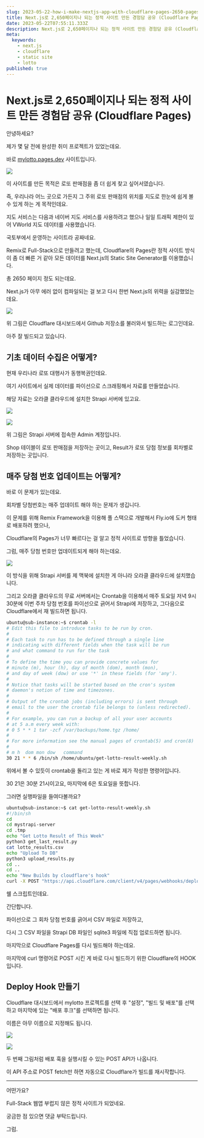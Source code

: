 ```yaml
---
slug: 2023-05-22-how-i-make-nextjs-app-with-cloudflare-pages-2650-pages
title: Next.js로 2,650페이지나 되는 정적 사이트 만든 경험담 공유 (Cloudflare Pages)
date: 2023-05-22T07:55:11.333Z
description: Next.js로 2,650페이지나 되는 정적 사이트 만든 경험담 공유 (Cloudflare Pages)
meta:
  keywords:
    - next.js
    - cloudflare
    - static site
    - lotto
published: true
---
```


# Next.js로 2,650페이지나 되는 정적 사이트 만든 경험담 공유 (Cloudflare Pages)

안녕하세요?

제가 몇 달 전에 완성한 취미 프로젝트가 있었는데요.

바로 [mylotto.pages.dev](https://mylotto.pages.dev) 사이트입니다.


![](https://blogger.googleusercontent.com/img/a/AVvXsEiJxnVqh6_ZTLGxafUG-2tXB7rLtWWIe2Ed9UzMkvh2UPwJ8NMck1oTuq4lfBGa5aFlVUcmRiby0uIKUu9TdOKPyvXnAzBRwJDByJHgxXeTCnzPLmj3tsXo1uG-SvHyM2CwhO3LlFUT4yd9AHamjonCw5eSeLIO4svlfTgI1qwNAw78MYa5SEb_ZyHX)

이 사이트를 만든 목적은 로또 판매점을 좀 더 쉽게 찾고 싶어서였습니다.

즉, 우리나라 어느 곳으로 가든지 그 주위 로또 판매점의 위치를 지도로 한눈에 쉽게 볼 수 있게 하는 게 목적인데요.

지도 서비스는 다음과 네이버 지도 서비스를 사용하려고 했으나 일일 트래픽 제한이 있어 VWorld 지도 데이터를 사용했습니다.

국토부에서 운영하는 사이트라 공짜네요.

Remix로 Full-Stack으로 만들려고 했는데, Cloudflare의 Pages란 정적 사이트 방식이 좀 더 빠른 거 같아 모든 데이터를 Next.js의 Static Site Generator를 이용했습니다.

총 2650 페이지 정도 되는데요.

Next.js가 아무 에러 없이 컴파일되는 걸 보고 다시 한번 Next.js의 위력을 실감했었는데요.

![](https://blogger.googleusercontent.com/img/a/AVvXsEjApKdKqJmqDXs7c394s88pmXHz_MEh_E95RZzqMLosXMn0XyvF1i96IR43b6pr8fKypF2Mfz7H99pCaZhz7EAsVLSh3aSGDx8zSbYdyntn9y-Z-qO3PlepplOeCGOb-vFdwsOYflOYXfRqxzEXj6nx0o-1BBknw04C-uPZNM333XmvIO8Hlzp_7rRp)

위 그림은 Cloudflare 대시보드에서 Github 저장소를 불러와서 빌드하는 로그인데요.

아주 잘 빌드되고 있습니다.

## 기초 데이터 수집은 어떻게?

현재 우리나라 로또 대행사가 동행복권인데요.

여기 사이트에서 실제 데이터를 파이선으로 스크래핑해서 자료를 만들었습니다.

해당 자료는 오라클 클라우드에 설치한 Strapi 서버에 있고요.

![](https://blogger.googleusercontent.com/img/a/AVvXsEghZjiiX5EMiQ_vWHwUX8iEejbOjPBsTARqv-7yAKtRmwC2SIGisJDrh2vLJtHioyuEsM58UcY9NhOOFAScnlVSQaAEmD9kcuRDbshnrUhvhf4FgXHqd5vqAgkxPi1k0uYzFHu5dZAwPG5na72jdVYKeavKZtqoufWALilclyQItM4QPEst5nbGjEY1)

![](https://blogger.googleusercontent.com/img/a/AVvXsEhslG8U7sMQZzQcamQSXvqtbxi7tFUTq_e38oayXoe_00M-0mEdQ4yEHm1T1jjDxPLKj9vjWwlKuxvW-IYJv8KbDBRCA8UhohnjEm05J8TS7fvjj_fQE7gXxHswdPGmYv4vZmmFMT27bqdLg2oLWgI9ll0bvpJ3p5r1QPcEd2oAw7tdrcl-xzM_6eqy)

위 그림은 Strapi 서버에 접속한 Admin 계정입니다.

Shop 테이블이 로또 판매점을 저장하는 곳이고, Result가 로또 당첨 정보를 회차별로 저장하는 곳입니다.

## 매주 당첨 번호 업데이트는 어떻게?

바로 이 문제가 있는데요.

회차별 당첨번호는 매주 업데이트 해야 하는 문제가 생깁니다.

이 문제를 위해 Remix Framework을 이용해 풀 스택으로 개발해서 Fly.io에 도커 형태로 배포하려 했으나,

Cloudflare의 Pages가 너무 빠르다는 걸 알고 정적 사이트로 방향을 틀었습니다.

그럼, 매주 당첨 번호만 업데이트되게 해야 하는데요.

![](https://blogger.googleusercontent.com/img/a/AVvXsEjx-8LAcgd1soROL88NaAAytgAU07FbAbISe6ck_SBhFtpMfaioCvySbv9az9UVGWr85PR-V3gg36X6tNCGYZYOU2zmPnKsLAPAWzSA2g3VCyHopyeDwvOp4dIh8rfHSIfCTeTlc1YJHTdmoR788i6G-5kafc5VRGrTHX1XUPAsQmsxFltCXrjluRwh)

이 방식을 위해 Strapi 서버를 제 맥북에 설치한 게 아니라 오라클 클라우드에 설치했습니다.

그리고 오라클 클라우드의 무료 서버에서는 Crontab을 이용해서 매주 토요일 저녁 9시 30분에 이번 주차 당첨 번호를 파이선으로 긁어서 Strapi에 저장하고, 그다음으로 Cloudflare에서 재 빌드하면 됩니다.

```bash
ubuntu@sub-instance:~$ crontab -l
# Edit this file to introduce tasks to be run by cron.
#
# Each task to run has to be defined through a single line
# indicating with different fields when the task will be run
# and what command to run for the task
#
# To define the time you can provide concrete values for
# minute (m), hour (h), day of month (dom), month (mon),
# and day of week (dow) or use '*' in these fields (for 'any').
#
# Notice that tasks will be started based on the cron's system
# daemon's notion of time and timezones.
#
# Output of the crontab jobs (including errors) is sent through
# email to the user the crontab file belongs to (unless redirected).
#
# For example, you can run a backup of all your user accounts
# at 5 a.m every week with:
# 0 5 * * 1 tar -zcf /var/backups/home.tgz /home/
#
# For more information see the manual pages of crontab(5) and cron(8)
#
# m h  dom mon dow   command
30 21 * * 6 /bin/sh /home/ubuntu/get-lotto-result-weekly.sh
```

위에서 볼 수 있듯이 crontab을 돌리고 있는 게 바로 제가 작성한 명령어입니다.

30 21은 30분 21시이고요, 마지막에 6은 토요일을 뜻합니다.

그러면 실행파일을 들여다볼까요?

```bash
ubuntu@sub-instance:~$ cat get-lotto-result-weekly.sh
#!/bin/sh
cd
cd mystrapi-server
cd .tmp
echo "Get Lotto Result of This Week"
python3 get_last_result.py
cat lotto_results.csv
echo "Upload To DB"
python3 upload_results.py
cd ..
cd ..
echo "New Builds by cloudflare's hook"
curl -X POST "https://api.cloudflare.com/client/v4/pages/webhooks/deploy_hooks/23947~~~~~"
```

쉘 스크립트인데요.

간단합니다.

파이선으로 그 회차 당첨 번호를 긁어서 CSV 파일로 저장하고, 

다시 그 CSV 파일을 Strapi DB 파일인 sqlite3 파일에 직접 업로드하면 됩니다.

마지막으로 Cloudflare Pages를 다시 빌드해야 하는데요.

마지막에 curl 명령어로 POST 시킨 게 바로 다시 빌드하기 위한 Cloudflare의 HOOK입니다.

## Deploy Hook 만들기

Cloudflare 대시보드에서 mylotto 프로젝트를 선택 후 "설정", "빌드 및 배포"를 선택하고 마지막에 있는 "배포 후크"를 선택하면 됩니다.

이름은 아무 이름으로 지정해도 됩니다.

![](https://blogger.googleusercontent.com/img/a/AVvXsEjt89W3JSmIb878mJBFKMh9woOoutS055kXUEvsAAgUY07L4KyahD1Lu53FA6AH3FjcbbheCE9CZVu8YyDt1VhFPTSVSQ9H2cgvZFjZd3AQnwALPppLP4WbB_-JW8zamE3vCaUGDctskAdcKAa5yPQf7XlXyhMBwuk-Q0XpuqrRaMu8kkhphKwkarJP)

![](https://blogger.googleusercontent.com/img/a/AVvXsEirJ4F9osd7NiG5NJt_3QFYlSfLa3qlm5Vg7d5vwcnB0Fy6_ZzOyd1vdTknI3RpFzBGRponpSZir8i50BLIPjwF_gwEajWMtCMYrgy6fcfQjIEo-J17A0j4iyevJJxu_rdZ5svOLC7B2q2D6E36xRB1Pyt_8QV-kGugCZAEQQlPCRwoGa4AYCO1h0Js)

두 번째 그림처럼 배포 훅을 실행시킬 수 있는 POST API가 나옵니다.

이 API 주소로 POST fetch만 하면 자동으로 Cloudflare가 빌드를 재시작합니다.

---

어떤가요?

Full-Stack 웹앱 부럽지 않은 정적 사이트가 되었네요.

궁금한 점 있으면 댓글 부탁드립니다.

그럼.


